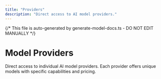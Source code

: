 ```yaml
---
title: "Providers"
description: "Direct access to AI model providers."
---
```


{/* This file is auto-generated by generate-model-docs.ts - DO NOT EDIT MANUALLY */}


# Model Providers

Direct access to individual AI model providers. Each provider offers unique models with specific capabilities and pricing.

<CardGrid>
    <CardGridItem
      title="OpenAI"
      description="27 models"
      href="./providers/openai"
      logo="https://models.dev/logos/openai.svg"
    />
    <CardGridItem
      title="Anthropic"
      description="12 models"
      href="./providers/anthropic"
      logo="https://models.dev/logos/anthropic.svg"
    />
    <CardGridItem
      title="Google"
      description="23 models"
      href="./providers/google"
      logo="https://models.dev/logos/google.svg"
    />
    <CardGridItem
      title="DeepSeek"
      description="2 models"
      href="./providers/deepseek"
      logo="https://models.dev/logos/deepseek.svg"
    />
    <CardGridItem
      title="Mistral"
      description="19 models"
      href="./providers/mistral"
      logo="https://models.dev/logos/mistral.svg"
    />
    <CardGridItem
      title="xAI"
      description="20 models"
      href="./providers/xai"
      logo="https://models.dev/logos/xai.svg"
    />
    <CardGridItem
      title="Alibaba"
      description="39 models"
      href="./providers/alibaba"
      logo="https://models.dev/logos/alibaba.svg"
    />
    <CardGridItem
      title="Alibaba (China)"
      description="61 models"
      href="./providers/alibaba-cn"
      logo="https://models.dev/logos/alibaba-cn.svg"
    />
    <CardGridItem
      title="Baseten"
      description="2 models"
      href="./providers/baseten"
      logo="https://models.dev/logos/baseten.svg"
    />
    <CardGridItem
      title="Cerebras"
      description="3 models"
      href="./providers/cerebras"
      logo="https://models.dev/logos/cerebras.svg"
    />
    <CardGridItem
      title="Chutes"
      description="33 models"
      href="./providers/chutes"
      logo="https://models.dev/logos/chutes.svg"
    />
    <CardGridItem
      title="Cortecs"
      description="11 models"
      href="./providers/cortecs"
      logo="https://models.dev/logos/cortecs.svg"
    />
    <CardGridItem
      title="Deep Infra"
      description="4 models"
      href="./providers/deepinfra"
      logo="https://models.dev/logos/deepinfra.svg"
    />
    <CardGridItem
      title="FastRouter"
      description="14 models"
      href="./providers/fastrouter"
      logo="https://models.dev/logos/fastrouter.svg"
    />
    <CardGridItem
      title="GitHub Models"
      description="55 models"
      href="./providers/github-models"
      logo="https://models.dev/logos/github-models.svg"
    />
    <CardGridItem
      title="Inception"
      description="2 models"
      href="./providers/inception"
      logo="https://models.dev/logos/inception.svg"
    />
    <CardGridItem
      title="Inference"
      description="9 models"
      href="./providers/inference"
      logo="https://models.dev/logos/inference.svg"
    />
    <CardGridItem
      title="Llama"
      description="7 models"
      href="./providers/llama"
      logo="https://models.dev/logos/llama.svg"
    />
    <CardGridItem
      title="LMStudio"
      description="3 models"
      href="./providers/lmstudio"
      logo="https://models.dev/logos/lmstudio.svg"
    />
    <CardGridItem
      title="LucidQuery AI"
      description="2 models"
      href="./providers/lucidquery"
      logo="https://models.dev/logos/lucidquery.svg"
    />
    <CardGridItem
      title="ModelScope"
      description="6 models"
      href="./providers/modelscope"
      logo="https://models.dev/logos/modelscope.svg"
    />
    <CardGridItem
      title="Moonshot AI"
      description="3 models"
      href="./providers/moonshotai"
      logo="https://models.dev/logos/moonshotai.svg"
    />
    <CardGridItem
      title="Moonshot AI (China)"
      description="3 models"
      href="./providers/moonshotai-cn"
      logo="https://models.dev/logos/moonshotai-cn.svg"
    />
    <CardGridItem
      title="Morph"
      description="3 models"
      href="./providers/morph"
      logo="https://models.dev/logos/morph.svg"
    />
    <CardGridItem
      title="Nebius AI Studio"
      description="15 models"
      href="./providers/nebius"
      logo="https://models.dev/logos/nebius.svg"
    />
    <CardGridItem
      title="Nvidia"
      description="14 models"
      href="./providers/nvidia"
      logo="https://models.dev/logos/nvidia.svg"
    />
    <CardGridItem
      title="OpenCode Zen"
      description="13 models"
      href="./providers/opencode"
      logo="https://models.dev/logos/opencode.svg"
    />
    <CardGridItem
      title="Perplexity"
      description="4 models"
      href="./providers/perplexity"
      logo="https://models.dev/logos/perplexity.svg"
    />
    <CardGridItem
      title="Requesty"
      description="13 models"
      href="./providers/requesty"
      logo="https://models.dev/logos/requesty.svg"
    />
    <CardGridItem
      title="submodel"
      description="9 models"
      href="./providers/submodel"
      logo="https://models.dev/logos/submodel.svg"
    />
    <CardGridItem
      title="Synthetic"
      description="21 models"
      href="./providers/synthetic"
      logo="https://models.dev/logos/synthetic.svg"
    />
    <CardGridItem
      title="Upstage"
      description="2 models"
      href="./providers/upstage"
      logo="https://models.dev/logos/upstage.svg"
    />
    <CardGridItem
      title="Venice AI"
      description="13 models"
      href="./providers/venice"
      logo="https://models.dev/logos/venice.svg"
    />
    <CardGridItem
      title="Weights &amp; Biases"
      description="10 models"
      href="./providers/wandb"
      logo="https://models.dev/logos/wandb.svg"
    />
    <CardGridItem
      title="Z.AI"
      description="5 models"
      href="./providers/zai"
      logo="https://models.dev/logos/zai.svg"
    />
    <CardGridItem
      title="Z.AI Coding Plan"
      description="5 models"
      href="./providers/zai-coding-plan"
      logo="https://models.dev/logos/zai-coding-plan.svg"
    />
    <CardGridItem
      title="Zhipu AI"
      description="5 models"
      href="./providers/zhipuai"
      logo="https://models.dev/logos/zhipuai.svg"
    />
    <CardGridItem
      title="Zhipu AI Coding Plan"
      description="5 models"
      href="./providers/zhipuai-coding-plan"
      logo="https://models.dev/logos/zhipuai-coding-plan.svg"
    />
</CardGrid>